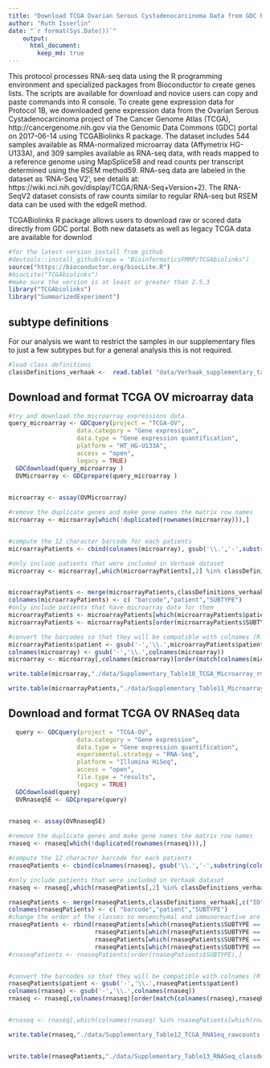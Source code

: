 ```yaml
---
title: "Download TCGA Ovarian Serous Cystadenocarcinoma Data from GDC Portal"
author: "Ruth Isserlin"
date: "`r format(Sys.Date())`"
    output:
      html_document:
        keep_md: true
---
```


This protocol processes RNA-seq data using the R programming environment and specialized packages from Bioconductor to create genes lists. The scripts are available for download and novice users can copy and paste commands into R console. To create gene expression data for Protocol 1B, we downloaded gene expression data from the Ovarian Serous Cystadenocarcinoma project of The Cancer Genome Atlas (TCGA), http://cancergenome.nih.gov via the Genomic Data Commons (GDC) portal on 2017-06-14 using TCGABiolinks R package. The dataset includes 544 samples available as RMA-normalized microarray data (Affymetrix HG-U133A), and 309 samples available as RNA-seq data, with reads mapped to a reference genome using MapSplice58 and read counts per transcript determined using the RSEM method59. RNA-seq data are labeled in the dataset as ‘RNA-Seq V2’, see details at: https://wiki.nci.nih.gov/display/TCGA/RNA-Seq+Version+2). The RNA-SeqV2 dataset consists of raw counts similar to regular RNA-seq but RSEM data can be used with the edgeR method. 

TCGABiolinks R package allows users to download raw or scored data directly from GDC portal.  Both new datasets as well as legacy TCGA data are available for downlod

```r
#for the latest version install from github
#devtools::install_github(repo = "BioinformaticsFMRP/TCGAbiolinks")
source("https://bioconductor.org/biocLite.R")
#biocLite("TCGAbiolinks")
#make sure the version is at least or greater than 2.5.3
library("TCGAbiolinks")
library("SummarizedExperiment")
```

## subtype definitions
For our analysis we want to restrict the samples in our supplementary files to just a few subtypes but for a general analysis this is not required. 

```r
#load class definitions
classDefinitions_verhaak <-  read.table( "data/Verhaak_supplementary_table1_OV_subtypes.txt", header = TRUE, sep = "\t", quote="\"",  stringsAsFactors = FALSE)
```


## Download and format TCGA OV microarray data

```r
#try and download the microarray expressions data.
query_microarray <- GDCquery(project = "TCGA-OV", 
                   data.category = "Gene expression",
                   data.type = "Gene expression quantification",
                   platform = "HT_HG-U133A",
                   access = "open",
                   legacy = TRUE)
  GDCdownload(query_microarray )
  OVMicroarray <- GDCprepare(query_microarray )
  
```


```r
microarray <- assay(OVMicroarray)

#remove the duplicate genes and make gene names the matrix row names
microarray <- microarray[which(!duplicated(rownames(microarray))),]


#compute the 12 character barcode for each patients
microarrayPatients <- cbind(colnames(microarray), gsub('\\.','-',substring(colnames(microarray),1,12)))

#only include patients that were included in Verhaak dataset
microarray <- microarray[,which(microarrayPatients[,2] %in% classDefinitions_verhaak[which(!is.na(classDefinitions_verhaak$SUBTYPE)),"ID"])]


microarrayPatients <- merge(microarrayPatients,classDefinitions_verhaak[,c("ID","SUBTYPE")],by.x = 2, by.y =1)
colnames(microarrayPatients) <- c( "barcode","patient","SUBTYPE")
#only include patients that have microarray data for them
microarrayPatients <- microarrayPatients[which(microarrayPatients$patient %in% colnames(microarray)),]
microarrayPatients <- microarrayPatients[order(microarrayPatients$SUBTYPE),]

#convert the barcodes so that they will be compatible with colnames (R doesn't like "-" in column names)
microarrayPatients$patient <- gsub('-','\\.',microarrayPatients$patient)
colnames(microarray) <- gsub('-','\\.',colnames(microarray))
microarray <- microarray[,colnames(microarray)[order(match(colnames(microarray),microarrayPatients$patient))]]


```


```r
write.table(microarray,"./data/Supplementary_Table10_TCGA_Microarray_rmanormalized.txt",col.name=TRUE,sep="\t",row.names=TRUE,quote=FALSE)

write.table(microarrayPatients,"./data/Supplementary_Table11_Microarray_classdefinitions.txt",col.name=TRUE,sep="\t",row.names=TRUE,quote=FALSE)

```


## Download and format TCGA OV RNASeq data




```r
  query <- GDCquery(project = "TCGA-OV", 
                   data.category = "Gene expression",
                   data.type = "Gene expression quantification",
                   experimental.strategy = "RNA-Seq",
                   platform = "Illumina HiSeq",
                   access = "open",
                   file.type = "results",
                   legacy = TRUE)
  GDCdownload(query)
  OVRnaseqSE <- GDCprepare(query)
  
```
```r
rnaseq <- assay(OVRnaseqSE)

#remove the duplicate genes and make gene names the matrix row names
rnaseq <- rnaseq[which(!duplicated(rownames(rnaseq))),]

#compute the 12 character barcode for each patients
rnaseqPatients <- cbind(colnames(rnaseq), gsub('\\.','-',substring(colnames(rnaseq),1,12)))

#only include patients that were included in Verhaak dataset
rnaseq <- rnaseq[,which(rnaseqPatients[,2] %in% classDefinitions_verhaak[which(!is.na(classDefinitions_verhaak$SUBTYPE)),"ID"])]

rnaseqPatients <- merge(rnaseqPatients,classDefinitions_verhaak[,c("ID","SUBTYPE")],by.x = 2, by.y =1)
colnames(rnaseqPatients) <- c( "barcode","patient","SUBTYPE")
#change the order of the classes so mesenchymal and immunoreactive are first
rnaseqPatients <- rbind(rnaseqPatients[which(rnaseqPatients$SUBTYPE == "Mesenchymal"),],
                        rnaseqPatients[which(rnaseqPatients$SUBTYPE == "Immunoreactive"),],
                        rnaseqPatients[which(rnaseqPatients$SUBTYPE == "Differentiated"),],
                        rnaseqPatients[which(rnaseqPatients$SUBTYPE == "Proliferative"),])
#rnaseqPatients <- rnaseqPatients[order(rnaseqPatients$SUBTYPE),]


#convert the barcodes so that they will be compatible with colnames (R doesn't like "-" in column names)
rnaseqPatients$patient <- gsub('-','\\.',rnaseqPatients$patient)
colnames(rnaseq) <- gsub('-','\\.',colnames(rnaseq))
rnaseq <- rnaseq[,colnames(rnaseq)[order(match(colnames(rnaseq),rnaseqPatients$patient))]]


#rnaseq <- rnaseq[,which(colnames(rnaseq) %in% rnaseqPatients[which(rnaseqPatients$SUBTYPE== "Immunoreactive" | rnaseqPatients$SUBTYPE == "Mesenchymal"  ),"patient"])]
```

```r
write.table(rnaseq,"./data/Supplementary_Table12_TCGA_RNASeq_rawcounts.txt",col.name=TRUE,sep="\t",row.names=TRUE,quote=FALSE)


write.table(rnaseqPatients,"./data/Supplementary_Table13_RNASeq_classdefinitions.txt",col.name=TRUE,sep="\t",row.names=TRUE,quote=FALSE)
```



